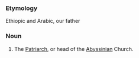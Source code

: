 ===Etymology===
Ethiopic and Arabic, our father
===Noun===
#The [[Patriarch]], or head of the [[Abyssinian]] Church.